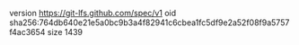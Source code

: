 version https://git-lfs.github.com/spec/v1
oid sha256:764db640e21e5a0bc9b3a4f82941c6cbea1fc5df9e2a52f08f9a5757f4ac3654
size 1439
